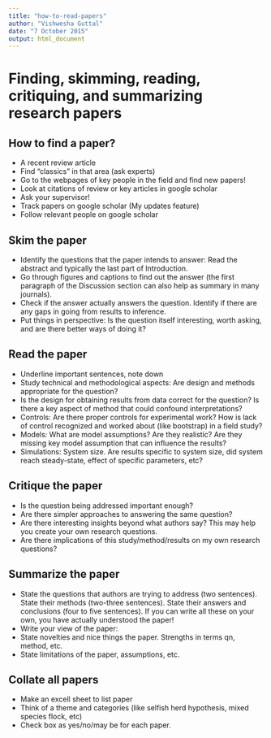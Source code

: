 ```yaml
---
title: "how-to-read-papers"
author: "Vishwesha Guttal"
date: "7 October 2015"
output: html_document
---
```


# Finding, skimming, reading, critiquing, and summarizing research papers

## How to find a paper?
   + A recent review article
   + Find “classics” in that area (ask experts)
   + Go to the webpages of key people in the field and find new papers! 
   + Look at citations of review or key articles in google scholar
   + Ask your supervisor!
   + Track papers on google scholar (My updates feature)
   + Follow relevant people on google scholar
   
## Skim the paper
   + Identify the questions that the paper intends to answer: Read the abstract and typically the last part of Introduction. 
   + Go through figures and captions to find out the answer (the first paragraph of the  Discussion section can also help as summary in many journals).
   + Check if the answer actually answers the question. Identify if there are any gaps in going from results to inference. 
   + Put things in perspective: Is the question itself interesting, worth asking, and are there better ways of doing it? 
   
## Read the paper
   + Underline important sentences, note down 
   + Study technical and methodological aspects: Are design and methods appropriate for the question?  
   + Is the design for obtaining results from data correct for the question? Is there a key aspect of method that could confound interpretations? 
   + Controls: Are there proper controls for experimental work? How is lack of control recognized and worked about (like bootstrap) in a field study? 
   + Models: What are model assumptions? Are they realistic? Are they missing key model assumption that can influence the results? 
   + Simulations: System size. Are results specific to system size, did system reach steady-state, effect of specific parameters, etc?
   
## Critique the paper
   + Is the question being addressed important enough? 
   + Are there simpler approaches to answering the same question? 
   + Are there interesting insights beyond what authors say? This may help you create your own research questions. 
   + Are there implications of this study/method/results on my own research questions?
   
## Summarize the paper
   + State the questions that authors are trying to address (two sentences). State their methods (two-three sentences). State their answers and conclusions (four to five sentences). If you can write all these on your own, you have actually understood the paper! 
   + Write your view of the paper:
   + State novelties and nice things the paper. Strengths in terms qn, method, etc. 
   + State limitations of the paper, assumptions, etc.  
   
## Collate all papers
   + Make an excell sheet to list paper
   + Think of a theme and categories (like selfish herd hypothesis, mixed species flock, etc)
   + Check box as yes/no/may be for each paper. 



